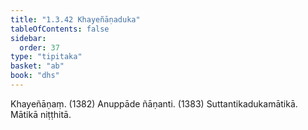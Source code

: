 ```yaml
---
title: "1.3.42 Khayeñāṇaduka"
tableOfContents: false
sidebar:
  order: 37
type: "tipitaka"
basket: "ab"
book: "dhs"
---
```



<DynamicBreadcrumb />

<Division number="164" book="dhs">

<Paragraph number="364" book="dhs">
Khayeñāṇaṃ. (<Emphasis>1382</Emphasis>)
</Paragraph>

<Paragraph number="365" book="dhs">
Anuppāde ñāṇanti. (<Emphasis>1383</Emphasis>)

</Paragraph>
</Division>

<Paragraph number="366" type="center" book="dhs">
Suttantikadukamātikā.



</Paragraph>

<Paragraph number="367" type="center" book="dhs">
Mātikā niṭṭhitā.
</Paragraph>